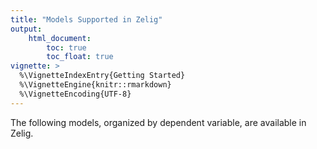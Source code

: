 ```yaml
---
title: "Models Supported in Zelig"
output: 
    html_document:
        toc: true
        toc_float: true
vignette: >
  %\VignetteIndexEntry{Getting Started}
  %\VignetteEngine{knitr::rmarkdown}
  %\VignetteEncoding{UTF-8}
---
```


The following models, organized by dependent variable, are available in Zelig.


